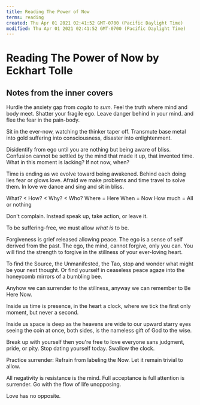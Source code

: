 ```yaml
---
title: Reading The Power of Now
terms: reading
created: Thu Apr 01 2021 02:41:52 GMT-0700 (Pacific Daylight Time)
modified: Thu Apr 01 2021 02:41:52 GMT-0700 (Pacific Daylight Time)
---
```


# Reading The Power of Now by Eckhart Tolle

## Notes from the inner covers

Hurdle the anxiety gap from _cogito_ to _sum_.
Feel the truth where mind and body meet.
Shatter your fragile ego.
Leave danger behind in your mind.
and flee the fear in the pain-body.

Sit in the ever-now,
watching the thinker taper off.
Transmute base metal into gold
suffering into consciousness,
disaster into enlightenment.

Disidentify from ego until you are nothing
but being aware of bliss.
Confusion cannot be settled by the mind
that made it up, that invented time.
What in this moment is lacking?
If not now, when?

Time is ending as we evolve toward being awakened.
Behind each doing lies fear or glows love.
Afraid we make problems and time travel to solve them.
In love we dance and sing and sit in bliss.

What? < How? < Why? < Who?
Where = Here
When = Now
How much = All or nothing

Don't complain.
Instead speak up, take action, or leave it.

To be suffering-free, we must allow _what is_ to be.

Forgiveness is grief released allowing peace.
The ego is a sense of self derived from the past.
The ego, the mind, cannot forgive, only you can.
You will find the strength to forgive
in the stillness of your ever-loving heart.

To find the Source, the Unmanifested, the Tao,
stop and wonder what might be your next thought.
Or find yourself in ceaseless peace agaze
into the honeycomb mirrors of a bumbling bee.

Anyhow we can surrender to the stillness,
anyway we can remember to Be Here Now.

Inside us time is presence,
in the heart a clock,
where we tick the first only moment,
but never a second.

Inside us space is deep as the heavens are
wide to our upward starry eyes
seeing the coin at once, both sides,
is the nameless gift of God to the wise.

Break up with yourself
then you're free to love everyone
sans judgment, pride, or pity.
Stop dating yourself today.
Swallow the clock.

Practice surrender:
Refrain from labeling the Now.
Let it remain trivial to allow.

All negativity is resistance is the mind.
Full acceptance is full attention is surrender.
Go with the flow of life unopposing.

Love has no opposite.
